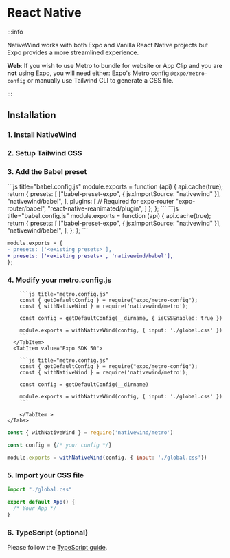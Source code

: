 
# React Native

:::info

NativeWind works with both Expo and Vanilla React Native projects but Expo provides a more streamlined experience.

**Web**: If you wish to use Metro to bundle for website or App Clip and you are **not** using Expo, you will need either: Expo's Metro config `@expo/metro-config` or manually use Tailwind CLI to generate a CSS file.

:::

## Installation

### 1. Install NativeWind

<Install />

### 2. Setup Tailwind CSS

<Tailwind />

### 3. Add the Babel preset

<Tabs groupId="framework">
  <TabItem value="Expo SDK 49">
    ```js title="babel.config.js"
    module.exports = function (api) {
      api.cache(true);
      return {
        presets: [
          ["babel-preset-expo", { jsxImportSource: "nativewind" }],
          "nativewind/babel",
        ],
        plugins: [
          // Required for expo-router
          "expo-router/babel",
          "react-native-reanimated/plugin",
        ]
      };
    };
    ```
  </TabItem>
  <TabItem value="Expo SDK 50+">
    ```js title="babel.config.js"
    module.exports = function (api) {
      api.cache(true);
      return {
        presets: [
          ["babel-preset-expo", { jsxImportSource: "nativewind" }],
          "nativewind/babel",
        ],
      };
    };
    ```
  </TabItem>

<TabItem value="vanilla" label="Vanilla">

```diff title="babel.config.js"
module.exports = {
- presets: ['<existing presets>'],
+ presets: ['<existing presets>', 'nativewind/babel'],
};
```

</TabItem>
</Tabs>

### 4. Modify your metro.config.js

<Tabs groupId="framework">
  <TabItem value="Expo">
    <Tabs groupId="sdk">
      <TabItem value="Expo SDK 49">

        ```js title="metro.config.js"
        const { getDefaultConfig } = require("expo/metro-config");
        const { withNativeWind } = require('nativewind/metro');

        const config = getDefaultConfig(__dirname, { isCSSEnabled: true })

        module.exports = withNativeWind(config, { input: './global.css' })
        ```
      </TabItem>
      <TabItem value="Expo SDK 50">

        ```js title="metro.config.js"
        const { getDefaultConfig } = require("expo/metro-config");
        const { withNativeWind } = require('nativewind/metro');

        const config = getDefaultConfig(__dirname)

        module.exports = withNativeWind(config, { input: './global.css' })
        ```

        </TabItem >
    </Tabs>

  </TabItem>

  <TabItem value="vanilla" label="Vanilla">

```js title="metro.config.js"
const { withNativeWind } = require('nativewind/metro')

const config = {/* your config */}

module.exports = withNativeWind(config, { input: './global.css'})
```

  </TabItem>
</Tabs>

### 5. Import your CSS file

```js title="App.js"
import "./global.css"

export default App() {
  /* Your App */
}
```

### 6. TypeScript (optional)

Please follow the [TypeScript guide](./typescript).

